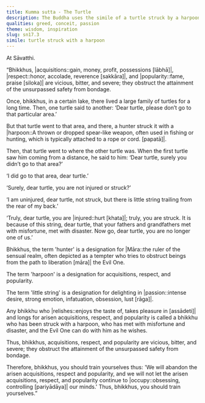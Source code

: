 ```yaml
---
title: Kumma sutta - The Turtle
description: The Buddha uses the simile of a turtle struck by a harpoon to illustrate how attachments to acquisitions, respect, and popularity can lead to misfortune and hinder spiritual progress.
qualities: greed, conceit, passion
theme: wisdom, inspiration
slug: sn17.3
simile: turtle struck with a harpoon
---
```


At Sāvatthi.

“Bhikkhus, |acquisitions::gain, money, profit, possessions [lābhā]|, |respect::honor, accolade, reverence [sakkāra]|, and |popularity::fame, praise [siloka]| are vicious, bitter, and severe; they obstruct the attainment of the unsurpassed safety from bondage.

Once, bhikkhus, in a certain lake, there lived a large family of turtles for a long time. Then, one turtle said to another: ‘Dear turtle, please don’t go to that particular area.’

But that turtle went to that area, and there, a hunter struck it with a |harpoon::A thrown or dropped spear-like weapon, often used in fishing or hunting, which is typically attached to a rope or cord. [papatā]|.

Then, that turtle went to where the other turtle was. When the first turtle saw him coming from a distance, he said to him: ‘Dear turtle, surely you didn’t go to that area?’

‘I did go to that area, dear turtle.’

‘Surely, dear turtle, you are not injured or struck?’

‘I am uninjured, dear turtle, not struck, but there is little string trailing from the rear of my back.’

‘Truly, dear turtle, you are |injured::hurt [khata]|; truly, you are struck. It is because of this string, dear turtle, that your fathers and grandfathers met with misfortune, met with disaster. Now go, dear turtle, you are no longer one of us.’

Bhikkhus, the term 'hunter' is a designation for |Māra::the ruler of the sensual realm, often depicted as a tempter who tries to obstruct beings from the path to liberation [māra]| the Evil One.

The term 'harpoon' is a designation for acquisitions, respect, and popularity.

The term 'little string' is a designation for delighting in |passion::intense desire, strong emotion, infatuation, obsession, lust [rāga]|.

Any bhikkhu who |relishes::enjoys the taste of, takes pleasure in [assādeti]| and longs for arisen acquisitions, respect, and popularity is called a bhikkhu who has been struck with a harpoon, who has met with misfortune and disaster, and the Evil One can do with him as he wishes.

Thus, bhikkhus, acquisitions, respect, and popularity are vicious, bitter, and severe; they obstruct the attainment of the unsurpassed safety from bondage.

Therefore, bhikkhus, you should train yourselves thus: 'We will abandon the arisen acquisitions, respect and popularity, and we will not let the arisen acquisitions, respect, and popularity continue to |occupy::obsessing, controlling [pariyādāya]| our minds.' Thus, bhikkhus, you should train yourselves.”